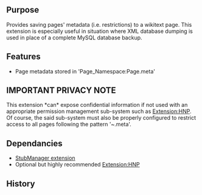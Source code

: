{{Extension
|name        = PageMetaData
|status      = beta
|type        = 
|hook1       = ArticleProtect
|author      = [[user:jldupont|Jean-Lou Dupont]]
|image       =
|version     = 1.0.0
|update      =
|mediawiki   = 1.11
|download    = [http://mediawiki.googlecode.com/svn/tags/ SVN]
|readme      =
|changelog   = See SVN ($Id$)
|description = 
|parameters  =
|rights      =
|example     =
}}
== Purpose ==
Provides saving pages' metadata (i.e. restrictions) to a wikitext page.
This extension is especially useful in situation where XML database dumping is used in place of a complete MySQL database backup.

== Features ==
* Page metadata stored in 'Page_Namespace:Page.meta'

== IMPORTANT PRIVACY NOTE ==
This extension *can* expose confidential information if not used with an appropriate permission management sub-system such as [[Extension:HNP]].
Of course, the said sub-system must also be properly configured to restrict access to all pages following the pattern '~.meta'.

== Dependancies ==
* [[Extension:StubManager|StubManager extension]]
* Optional but highly recommended [[Extension:HNP]]

{{Pear|PageMetaData}}

== History ==
